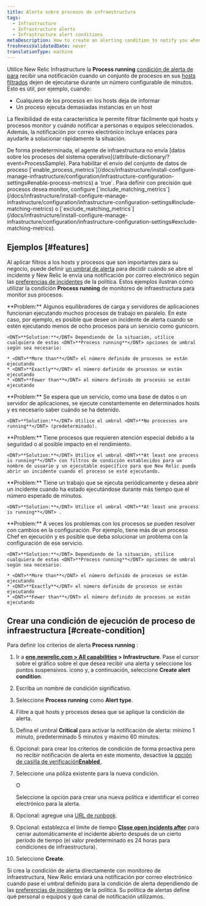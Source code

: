 ```yaml
---
title: Alerta sobre procesos de infraestructura
tags:
  - Infrastructure
  - Infrastructure alerts
  - Infrastructure alert conditions
metaDescription: How to create an alerting condition to notify you when processes have stopped reporting or are not running as expected.
freshnessValidatedDate: never
translationType: machine
---
```


Utilice New Relic Infrastructure la <DNT>**Process running**</DNT> [condición de alerta de para](/docs/infrastructure/new-relic-infrastructure/configuration/infrastructure-alerts-add-edit-or-view-host-alert-information) recibir una notificación cuando un conjunto de procesos en sus [hosts filtrados](/docs/infrastructure/new-relic-infrastructure/filter-group/filter-sets-organize-your-infrastructure-hosts) dejen de ejecutarse durante un número configurable de minutos. Esto es útil, por ejemplo, cuando:

* Cualquiera de los procesos en los hosts deja de informar
* Un proceso ejecuta demasiadas instancias en un host

La flexibilidad de esta característica le permite filtrar fácilmente qué hosts y procesos monitor y cuándo notificar a personas o equipos seleccionados. Además, la notificación por correo electrónico incluye enlaces para ayudarle a solucionar rápidamente la situación.

<Callout variant="important">
  De forma predeterminada, el agente de infraestructura no envía [datos sobre los procesos del sistema operativo](/attribute-dictionary/?event=ProcessSample). Para habilitar el envío del conjunto de datos de proceso [`enable_process_metrics`](/docs/infrastructure/install-configure-manage-infrastructure/configuration/infrastructure-configuration-settings#enable-process-metrics) a `true`. Para definir con precisión qué procesos desea monitor, configure [`include_matching_metrics`](/docs/infrastructure/install-configure-manage-infrastructure/configuration/infrastructure-configuration-settings#include-matching-metrics) o [`exclude_matching_metrics`](/docs/infrastructure/install-configure-manage-infrastructure/configuration/infrastructure-configuration-settings#exclude-matching-metrics).
</Callout>

## Ejemplos [#features]

Al aplicar filtros a los hosts y procesos que son importantes para su negocio, puede definir [un umbral de alerta](/docs/alerts/new-relic-alerts/getting-started/alerts-glossary#alert-threshold) para decidir cuándo se abre el incidente y New Relic le envía una notificación por correo electrónico según las [preferencias de incidentes](/docs/alerts/new-relic-alerts/configuring-alert-policies/specify-when-new-relic-creates-incidents) de la política. Estos ejemplos ilustran cómo utilizar la condición <DNT>**Process running**</DNT> de monitoreo de infraestructura para monitor sus procesos.

<CollapserGroup>
  <Collapser id="processes-load" title="Asegúrese de que se estén ejecutando suficientes procesos para satisfacer la carga.">
    <DNT>**Problem:**</DNT> Algunos equilibradores de carga y servidores de aplicaciones funcionan ejecutando muchos procesos de trabajo en paralelo. En este caso, por ejemplo, es posible que desee un incidente de alerta cuando se estén ejecutando menos de ocho procesos para un servicio como gunicorn.

    <DNT>**Solution:**</DNT> Dependiendo de la situación, utilice cualquiera de estas <DNT>**Process running**</DNT> opciones de umbral según sea necesario:

    * <DNT>**More than**</DNT> el número definido de procesos se están ejecutando
    * <DNT>**Exactly**</DNT> el número definido de procesos se están ejecutando
    * <DNT>**Fewer than**</DNT> el número definido de procesos se están ejecutando
  </Collapser>

  <Collapser id="critical-services" title="Garantizar que los servicios críticos funcionen constantemente">
    <DNT>**Problem:**</DNT> Se espera que un servicio, como una base de datos o un servidor de aplicaciones, se ejecute constantemente en determinados hosts y es necesario saber cuándo se ha detenido.

    <DNT>**Solution:**</DNT> Utilice el umbral <DNT>**No processes are running**</DNT> (predeterminado).
  </Collapser>

  <Collapser id="one-critical" title="Monitor el inicio para detectar procesos críticos que requieren atención especial">
    <DNT>**Problem:**</DNT> Tiene procesos que requieren atención especial debido a la seguridad o al posible impacto en el rendimiento.

    <DNT>**Solution:**</DNT> Utilice el umbral <DNT>**At least one process is running**</DNT> con filtros de condición establecidos para un nombre de usuario y un ejecutable específico para que New Relic pueda abrir un incidente cuando el proceso se esté ejecutando.
  </Collapser>

  <Collapser id="one-job-length" title="Asegúrate de que un trabajo no demore demasiado">
    <DNT>**Problem:**</DNT> Tiene un trabajo que se ejecuta periódicamente y desea abrir un incidente cuando ha estado ejecutándose durante más tiempo que el número esperado de minutos.

    <DNT>**Solution:**</DNT> Utilice el umbral <DNT>**At least one process is running**</DNT> .
  </Collapser>

  <Collapser id="multiple-runaway" title="Esté atento a procesos fuera de control o problemas de configuración">
    <DNT>**Problem:**</DNT> A veces los problemas con los procesos se pueden resolver con cambios en la configuración. Por ejemplo, tiene más de un proceso Chef en ejecución y es posible que deba solucionar un problema con la configuración de ese servicio.

    <DNT>**Solution:**</DNT> Dependiendo de la situación, utilice cualquiera de estas <DNT>**Process running**</DNT> opciones de umbral según sea necesario:

    * <DNT>**More than**</DNT> el número definido de procesos se están ejecutando
    * <DNT>**Exactly**</DNT> el número definido de procesos se están ejecutando
    * <DNT>**Fewer than**</DNT> el número definido de procesos se están ejecutando
  </Collapser>
</CollapserGroup>

## Crear una condición de ejecución de proceso de infraestructura [#create-condition]

Para definir los criterios de alerta <DNT>**Process running**</DNT> :

1. Ir a <DNT>**[one.newrelic.com &gt; All capabilities](https://one.newrelic.com/all-capabilities) &gt; Infrastructure**</DNT>. Pase el cursor sobre el gráfico sobre el que desea recibir una alerta y seleccione los puntos suspensivos. <Icon name="fe-more-horizontal" /> icono y, a continuación, seleccione <DNT>**Create alert condition**</DNT>.

2. Escriba un nombre de condición significativo.

3. Seleccione <DNT>**Process running**</DNT> como <DNT>**Alert type**</DNT>.

4. Filtre a qué hosts y procesos desea que se aplique la condición de alerta.

5. Defina el umbral <DNT>**Critical**</DNT> para activar la notificación de alerta: mínimo 1 minuto, predeterminado 5 minutos y máximo 60 minutos.

6. Opcional: para crear los criterios de condición de forma proactiva pero no recibir notificación de alerta en este momento, desactive la [opción de casilla de verificación<DNT>**Enabled**</DNT> ](/docs/infrastructure/new-relic-infrastructure/configuration/infrastructure-alerts-add-edit-or-view-host-alert-information#enabled).

7. Seleccione una póliza existente para la nueva condición.

   O

   Seleccione la opción para crear una nueva política e identificar el correo electrónico para la alerta.

8. Opcional: agregue una [URL de runbook](#runbook-url-infrastructure).

9. Opcional: establezca el límite de tiempo [<DNT>**Close open incidents after**</DNT>](#incident-time-limit) para cerrar automáticamente el incidente abierto después de un cierto período de tiempo (el valor predeterminado es 24 horas para condiciones de infraestructura).

10. Seleccione <DNT>**Create**</DNT>.

Si crea la condición de alerta directamente con monitoreo de infraestructura, New Relic enviará una notificación por correo electrónico cuando pase el umbral definido para la condición de alerta dependiendo de las [preferencias de incidentes](/docs/alerts/new-relic-alerts/configuring-alert-policies/specify-when-new-relic-creates-incidents) de la política. Su política de alertas define qué personal o equipos y qué canal de notificación utilizamos.